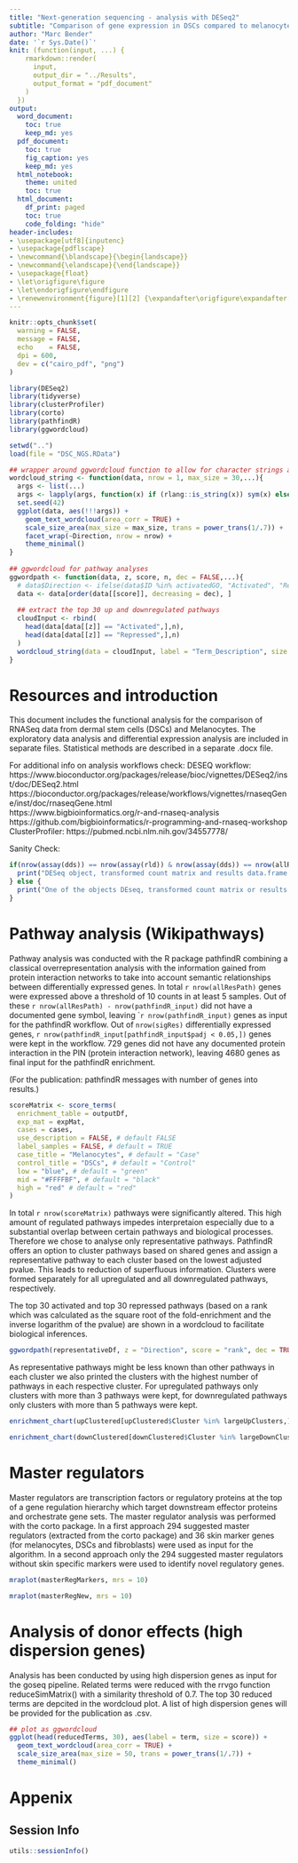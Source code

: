 ---
title: "Next-generation sequencing - analysis with DESeq2"
subtitle: "Comparison of gene expression in DSCs compared to melanocytes - functional analysis"
author: "Marc Bender"
date: '`r Sys.Date()`'
knit: (function(input, ...) {
    rmarkdown::render(
      input,
      output_dir = "../Results",
      output_format = "pdf_document"
    )
  })
output: 
  word_document:
    toc: true
    keep_md: yes
  pdf_document:
    toc: true
    fig_caption: yes
    keep_md: yes
  html_notebook:
    theme: united
    toc: true
  html_document:
    df_print: paged
    toc: true
    code_folding: "hide"
header-includes: 
- \usepackage[utf8]{inputenc} 
- \usepackage{pdflscape}
- \newcommand{\blandscape}{\begin{landscape}}
- \newcommand{\elandscape}{\end{landscape}}
- \usepackage{float}
- \let\origfigure\figure
- \let\endorigfigure\endfigure
- \renewenvironment{figure}[1][2] {\expandafter\origfigure\expandafter[H]} {\endorigfigure}
---

```{r setup, include = FALSE}
knitr::opts_chunk$set(
  warning = FALSE,
  message = FALSE,
  echo    = FALSE,
  dpi = 600,
  dev = c("cairo_pdf", "png")
)
```

```{r load_libraries, include = FALSE}
library(DESeq2)
library(tidyverse)
library(clusterProfiler)
library(corto)
library(pathfindR)
library(ggwordcloud)
```

```{r load_data}
setwd("..")
load(file = "DSC_NGS.RData")
```

```{r custom_functions, include = FALSE}
## wrapper around ggwordcloud function to allow for character strings as mappings
wordcloud_string <- function(data, nrow = 1, max_size = 30,...){
  args <- list(...)
  args <- lapply(args, function(x) if (rlang::is_string(x)) sym(x) else x)
  set.seed(42)
  ggplot(data, aes(!!!args)) +
    geom_text_wordcloud(area_corr = TRUE) +
    scale_size_area(max_size = max_size, trans = power_trans(1/.7)) +
    facet_wrap(~Direction, nrow = nrow) + 
    theme_minimal()
}
 
## ggwordcloud for pathway analyses
ggwordpath <- function(data, z, score, n, dec = FALSE,...){
  # data$Direction <- ifelse(data$ID %in% activatedGO, "Activated", "Repressed")
  data <- data[order(data[[score]], decreasing = dec), ]
  
  ## extract the top 30 up and downregulated pathways
  cloudInput <- rbind(
    head(data[data[[z]] == "Activated",],n),
    head(data[data[[z]] == "Repressed",],n)
  )
  wordcloud_string(data = cloudInput, label = "Term_Description", size = score,...)
}
```

\newpage 
# Resources and introduction

This document includes the functional analysis for the comparison of RNASeq data from dermal stem cells (DSCs) and Melanocytes. The exploratory data analysis and differential expression analysis are included in separate files. Statistical methods are described in a separate .docx file. 

For additional info on analysis workflows check: 
DESEQ workflow: https://www.bioconductor.org/packages/release/bioc/vignettes/DESeq2/inst/doc/DESeq2.html 
https://bioconductor.org/packages/release/workflows/vignettes/rnaseqGene/inst/doc/rnaseqGene.html  
https://www.bigbioinformatics.org/r-and-rnaseq-analysis 
https://github.com/bigbioinformatics/r-programming-and-rnaseq-workshop 
ClusterProfiler: https://pubmed.ncbi.nlm.nih.gov/34557778/ 

Sanity Check: 
```{r Sanity_check}
if(nrow(assay(dds)) == nrow(assay(rld)) & nrow(assay(dds)) == nrow(allRes) & nrow(assay(dds)) == nrow(res)){
  print("DESeq object, transformed count matrix and results data.frame all have the same length. Sanity check passed.")
} else {
  print("One of the objects DEseq, transformed count matrix or results data.frame is different from the others. Sanity check failed.")
}
```

\newpage
# Pathway analysis (Wikipathways)

Pathway analysis was conducted with the R package pathfindR combining a classical overrepresentation analysis with the information gained from protein interaction networks to take into account semantic relationships between differentially expressed genes. In total `r nrow(allResPath)` genes were expressed above a threshold of 10 counts in at least 5 samples. Out of these `r nrow(allResPath) - nrow(pathfindR_input)` did not have a documented gene symbol, leaving ``r nrow(pathfindR_input)` genes as input for the pathfindR workflow. Out of `nrow(sigRes)` differentially expressed genes, `r nrow(pathfindR_input[pathfindR_input$padj < 0.05,])` genes were kept in the workflow. 729 genes did not have any documented protein interaction in the PIN (protein interaction network), leaving 4680 genes as final input for the pathfindR enrichment. 

(For the publication: pathfindR messages with number of genes into results.)

```{r pathway_total_wikiPW, fig.width = 15, fig.height=24, fig.cap = "Pathway scores between melanocytes and DSCs. All pathways."}
scoreMatrix <- score_terms(
  enrichment_table = outputDf,
  exp_mat = expMat,
  cases = cases,
  use_description = FALSE, # default FALSE
  label_samples = FALSE, # default = TRUE
  case_title = "Melanocytes", # default = "Case"
  control_title = "DSCs", # default = "Control"
  low = "blue", # default = "green"
  mid = "#FFFFBF", # default = "black"
  high = "red" # default = "red"
)

```

In total `r nrow(scoreMatrix)` pathways were significantly altered. This high amount of regulated pathways impedes interpretaion especially due to a substantial overlap between certain pathways and biological processes. Therefore we chose to analyse only representative pathways. PathfindR offers an option to cluster pathways based on shared genes and assign a representative pathway to each cluster based on the lowest adjusted pvalue. This leads to reduction of superfluous information. Clusters were formed separately for all upregulated and all downregulated pathways, respectively.

\newpage
The top 30 activated and top 30 repressed pathways (based on a rank which was calculated as the square root of the fold-enrichment and the inverse logarithm of the pvalue) are shown in a wordcloud to facilitate biological inferences.

```{r pathway_representative_wikiPW_wordcloud, fig.width = 15, fig.height=20, fig.cap = "Wordcloud of representative pathways. Top30 activated and repressed pathways are shown."}
ggwordpath(representativeDf, z = "Direction", score = "rank", dec = TRUE, max_size = 50, n = 30, nrow = 2)
```

\newpage
As representative pathways might be less known than other pathways in each cluster we also printed the clusters with the highest number of pathways in each respective cluster. For upregulated pathways only clusters with more than 3 pathways were kept, for downregulated pathways only clusters with more than 5 pathways were kept. 

```{r pathway_representative_wikiPW_up, fig.width = 8.3, fig.height=11.7, fig.cap = "Activated pathways clustered by amount of shared genes."}
enrichment_chart(upClustered[upClustered$Cluster %in% largeUpClusters,], plot_by_cluster = TRUE)
```

```{r pathway_representative_wikiPW_down, fig.width = 8.3, fig.height=11.7, fig.cap = "Repressed pathways clustered by amount of shared genes."}
enrichment_chart(downClustered[downClustered$Cluster %in% largeDownClusters,], plot_by_cluster = TRUE)
```

\newpage
# Master regulators\

Master regulators are transcription factors or regulatory proteins at the top of a gene regulation hierarchy which target downstream effector proteins and orchestrate gene sets. The master regulator analysis was performed with the corto package. In a first approach 294 suggested master regulators (extracted from the corto package) and 36 skin marker genes (for melanocytes, DSCs and fibroblasts) were used as input for the algorithm. In a second approach only the 294 suggested master regulators without skin specific markers were used to identify novel regulatory genes.

\newpage
```{r master_reg_known, fig.width = 12, fig.height=18, fig.cap = "Master regulators identified with the corto package (supervised)."}
mraplot(masterRegMarkers, mrs = 10)
```

\newpage
```{r master_reg_unknown, fig.width = 12, fig.height=18, fig.cap = "Master regulators identified with the corto package (unsupervised)."}
mraplot(masterRegNew, mrs = 10)
```

\newpage
# Analysis of donor effects (high dispersion genes)

Analysis has been conducted by using high dispersion genes as input for the goseq pipeline. Related terms were reduced with the rrvgo function reduceSimMatrix() with a similarity threshold of 0.7. The top 30 reduced terms are depcited in the wordcloud plot. A list of high dispersion genes will be provided for the publication as .csv.

```{r pathway_high_disp, fig.width = 15, fig.height=10, fig.cap = "Wordcloud of reduced GOBP-terms. Top30 GOBP terms for high dispersion genes are shown."}
## plot as ggwordcloud
ggplot(head(reducedTerms, 30), aes(label = term, size = score)) +
  geom_text_wordcloud(area_corr = TRUE) +
  scale_size_area(max_size = 50, trans = power_trans(1/.7)) +
  theme_minimal()
```

\newpage
# Appenix

## Session Info
```{r}
utils::sessionInfo()
```
